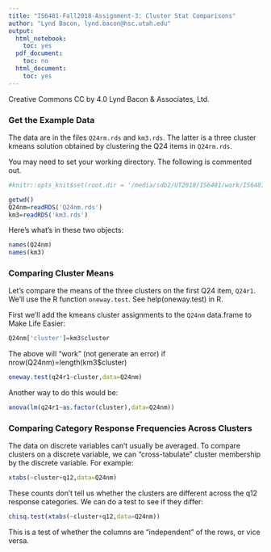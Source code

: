 ```yaml
---
title: "IS6481-Fall2018-Assignment-3: Cluster Stat Comparisons"
author: "Lynd Bacon, lynd.bacon@hsc.utah.edu"
output:
  html_notebook:
    toc: yes
  pdf_document:
    toc: no
  html_document:
    toc: yes
---
```

Creative Commons CC by 4.0 Lynd Bacon & Associates, Ltd.

### Get the Example Data

The data are in the files `Q24rm.rds` and `km3.rds`.  The latter is a three cluster kmeans solution obtained by clustering the Q24 items in `Q24rm.rds`.

You may need to set your working directory. The following is commented out.

```r
#knitr::opts_knit$set(root.dir = '/media/sdb2/UT2018/IS6481/work/IS6481-Fall-2018/assignments/assignment-3')
```

```r
getwd()
Q24nm=readRDS('Q24nm.rds')
km3=readRDS('km3.rds')
```

Here's what's in these two objects:

```r
names(Q24nm)
names(km3)
```

### Comparing Cluster Means

Let's compare the means of the three clusters on the first Q24 item, `Q24r1`.  We'll use the R function `oneway.test`.  See help(oneway.test) in R.

First we'll add the kmeans cluster assignments to the `Q24nm` data.frame to Make Life Easier:

```r
Q24nm['cluster']=km3$cluster
```
The above will "work" (not generate an error) if nrow(Q24nm)=length(km3$cluster)

```r
oneway.test(q24r1~cluster,data=Q24nm)
```
Another way to do this would be:

```r
anova(lm(q24r1~as.factor(cluster),data=Q24nm))
```

### Comparing Category Response Frequencies Across Clusters

The data on discrete variables can't usually be averaged. To compare clusters on a discrete variable, we can "cross-tabulate" cluster membership by the discrete variable.  For example:

```r
xtabs(~cluster+q12,data=Q24nm)
```

These counts don't tell us whether the clusters are different across the q12 response categories.  We can do a test to see if they differ:

```r
chisq.test(xtabs(~cluster+q12,data=Q24nm))
```
This is a test of whether the columns are "independent" of the rows, or vice versa.



